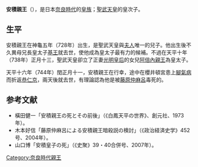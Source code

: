 {{東亞男性歷史人物
|名稱 = 安積親王
|出生日期 = [[神龜_(日本)|神龜]]五年（728年）
|逝世日期 = [[天平_(聖武天皇)|天平]]十六年閏正月十三（744年3月7日（16歲））
|墓葬 = {{JPN}}[[京都府|京都府]][[相樂郡|相樂郡]][[和束町|和束町]]
|身份 = [[日本|日本]][[親王|親王]]
|父親 = [[聖武天皇|聖武天皇]]
|母親 = {{link-ja|縣犬養廣刀自|県犬養広刀自}}
|嫡母 = [[光明皇后|光明皇后]]
|異母兄弟 = [[基王|基王]]
|異母姊妹 = [[孝謙天皇|孝謙天皇]]、[[井上內親王|井上內親王]]、{{link-ja|不破內親王|不破内親王}}
}}

{{japanese|japanese=安積親王|kana=あさかしんのう|romaji=Asaka-shinnō}}
'''安積親王'''（{{bd|728年||744年|3月7日}}），是日本[[奈良時代|奈良時代]]的[[皇族|皇族]]；[[聖武天皇|聖武天皇]]的皇次子。

==生平==
安積親王在神龜五年（728年）出生，是聖武天皇與[[夫人_(位號)|夫人]]{{link-ja|縣犬養廣刀自|県犬養広刀自}}唯一的兒子。他出生後不久異母兄長皇太子[[基王|基王]]就去世，使他成為皇太子最有力的候補。不過在天平十年（738年）正月十三，聖武天皇卻立了正妻[[光明皇后|光明皇后]]的女兒[[阿倍內親王|阿倍內親王]]為皇太子。

天平十六年（744年）閏正月十一，安積親王在{{link-ja|難波宮|難波宮}}行幸，途中在櫻井頓宮患上[[腳氣病|腳氣病]]而折返[[恭仁京|恭仁京]]，兩天後就去世，有理論認為他是被[[藤原仲麻呂|藤原仲麻呂]]毒死的。

==参考文献==
*橫田健一「安積親王の死とその前後」（《白鳳天平の世界》、創元社、1973年）。
*木本好信「藤原仲麻呂による安積親王暗殺説の検討」（《政治経済史学》452号、2004年）。
*山口博「安積皇子の死」（《史聚》39・40合併号、2007年）。

[[Category:奈良時代親王|Category:奈良時代親王]]